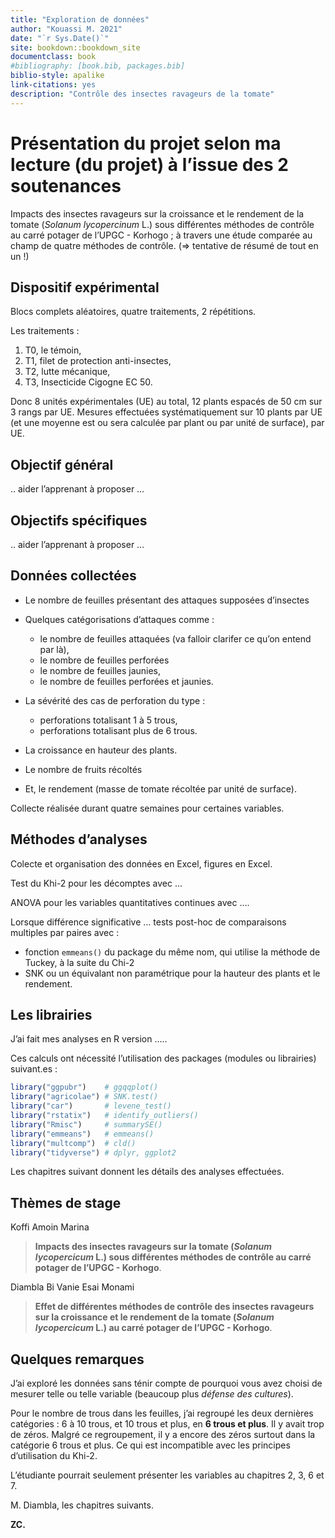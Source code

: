 ```yaml
--- 
title: "Exploration de données"
author: "Kouassi M. 2021"
date: "`r Sys.Date()`"
site: bookdown::bookdown_site
documentclass: book
#bibliography: [book.bib, packages.bib]
biblio-style: apalike
link-citations: yes
description: "Contrôle des insectes ravageurs de la tomate"
---
```


# Présentation du projet selon ma lecture (du projet) à l'issue des 2 soutenances

Impacts des insectes ravageurs sur la croissance et le rendement de la tomate (_Solanum lycopercinum_ L.) sous différentes méthodes de contrôle au carré potager de l’UPGC - Korhogo ; à travers une étude comparée au champ de quatre méthodes de contrôle. (=> tentative de résumé de tout en un !)

## Dispositif expérimental

Blocs complets aléatoires, quatre traitements, 2 répétitions.

Les traitements :

1. T0, le témoin,
1. T1, filet de protection anti-insectes,
1. T2, lutte mécanique,
1. T3, Insecticide Cigogne EC 50.

Donc 8 unités expérimentales (UE) au total, 12 plants espacés de 50 cm sur 3 rangs par UE. Mesures effectuées systématiquement sur 10 plants par UE (et une moyenne est ou sera calculée par plant ou par unité de surface), par UE.


## Objectif général

.. aider l'apprenant à proposer ...

## Objectifs spécifiques

.. aider l'apprenant à proposer ...

## Données collectées

- Le nombre de feuilles présentant des attaques supposées d'insectes

- Quelques catégorisations d'attaques comme :

  - le nombre de feuilles attaquées (va falloir clarifer ce qu'on entend par là), 
  - le nombre de feuilles perforées
  - le nombre de feuilles jaunies, 
  - le nombre de feuilles perforées et jaunies. 


- La sévérité des cas de perforation du type :

  - perforations totalisant 1 à 5 trous, 
  - perforations totalisant plus de 6 trous. 

- La croissance en hauteur des plants.

- Le nombre de fruits récoltés

- Et, le rendement (masse de tomate récoltée par unité de surface).

Collecte réalisée durant quatre semaines pour certaines variables.

## Méthodes d'analyses

Colecte et organisation des données en Excel, figures en Excel.

Test du Khi-2 pour les décomptes avec ...

ANOVA pour les variables quantitatives continues avec ....

Lorsque différence significative ... tests post-hoc de comparaisons multiples par paires avec :

- fonction `emmeans()` du package du même nom, qui utilise la méthode de Tuckey, à la suite du Chi-2
- SNK ou un équivalant non paramétrique pour la hauteur des plants et le rendement.


## Les librairies

J'ai fait mes analyses en R version .....

Ces calculs ont nécessité l'utilisation des packages (modules ou librairies) suivant.es :

```r
library("ggpubr")    # ggqqplot()
library("agricolae") # SNK.test()
library("car")       # levene_test()
library("rstatix")   # identify_outliers()
library("Rmisc")     # summarySE()
library("emmeans")   # emmeans()
library("multcomp")  # cld()
library("tidyverse") # dplyr, ggplot2
```

Les chapitres suivant donnent les détails des analyses effectuées.


## Thèmes de stage

Koffi Amoin Marina

> **Impacts des insectes ravageurs sur la tomate (*Solanum lycopercicum* L.) sous différentes méthodes de contrôle au carré potager de l’UPGC - Korhogo**.

Diambla Bi Vanie Esai Monami

> **Effet de différentes méthodes de contrôle des insectes ravageurs sur la croissance et le rendement de la tomate (*Solanum lycopercicum* L.) au carré potager de l’UPGC - Korhogo**.


## Quelques remarques

J'ai exploré les données sans ténir compte de pourquoi vous avez choisi de mesurer telle ou telle variable (beaucoup plus *défense des cultures*). 

Pour le nombre de trous dans les feuilles, j'ai regroupé les deux dernières catégories : 6 à 10 trous, et 10 trous et plus, en **6 trous et plus**. Il y avait trop de zéros. Malgré ce regroupement, il y a encore des zéros surtout dans la catégorie 6 trous et plus. Ce qui est incompatible avec les principes d'utilisation du Khi-2.

L'étudiante pourrait seulement présenter les variables au chapitres 2, 3, 6 et 7.

M. Diambla, les chapitres suivants.



**ZC.**













